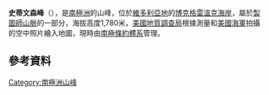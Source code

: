 {{coord|72|25|S|168|17|E|display=title}}

'''史蒂文森峰'''（{{lang-en|Stevenson Peak}}），是[[南極洲|南極洲]]的山峰，位於[[維多利亞地|維多利亞地]]的[[博克格雷溫克海岸|博克格雷溫克海岸]]，屬於[[製圖師山脈|製圖師山脈]]的一部分，海拔高度1,780米，[[美國地質調查局|美國地質調查局]]根據測量和[[美國海軍|美國海軍]]拍攝的空中照片繪入地圖，現時由[[南極條約體系|南極條約體系]]管理。

==參考資料==
{{usgs-gazetteer}}

{{DEFAULTSORT:Stevenson Peak}}
[[Category:南極洲山峰|Category:南極洲山峰]]


{{BorchgrevinkCoast-geo-stub}}